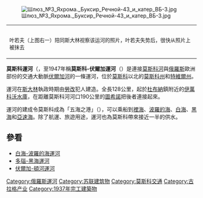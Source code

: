 [[File:Шлюз_№3_Яхрома._Буксир_Речной-43_и_катер_ВБ-3.jpg|right]]
{| border="0" cellpadding="1" cellspacing="2" style="float:right; margin: 0 0 10px 20px; width:200px; border: solid 1px #bbb; clear: right;"
| 
|-
|
|-
|<small>叶若夫（上图右一）陪同斯大林视察该运河的照片，叶若夫失势后，很快从照片上被抹去</small>
|}
'''莫斯科運河'''（{{lang-ru|Канал имени Москвы}}，至1947年稱'''莫斯科-伏爾加運河'''（{{lang|ru|Канал Москва-Волга}}）是連接[[莫斯科河|莫斯科河]]與[[俄羅斯|俄羅斯]]歐洲部份的交通大動脈[[伏爾加河|伏爾加河]]的一條運河，位於[[莫斯科|莫斯科]]以北的[[莫斯科州|莫斯科州]]和[[特維爾州|特維爾州]]。

運河在[[斯大林|斯大林]]執政時期由[[勞改|勞改]]犯人建造。全長128公里，起於[[杜布納|杜布納]]鎮附近的[[伊萬科沃水庫|伊萬科沃水庫]]，在距離莫斯科河河口190公里的[[圖希諾|圖希諾]]把後者連接起來。

運河的建成令莫斯科成為「五海之港」（{{lang|ru|порт пяти морей}}），可以乘船到[[裡海|裡海]]、[[波羅的海|波羅的海]]、[[白海|白海]]、[[黑海|黑海]]和[[亞速海|亞速海]]。除了航運、旅遊用途，運河也為莫斯科帶來接近一半的供水。

== 參看 ==
* [[白海-波羅的海運河|白海-波羅的海運河]]
* [[多瑙-黑海運河|多瑙-黑海運河]]
* [[伏爾加-頓河運河|伏爾加-頓河運河]]
{{Volga River}}

[[Category:俄羅斯運河|Category:俄羅斯運河]]
[[Category:苏联建筑物|Category:苏联建筑物]]
[[Category:莫斯科交通|Category:莫斯科交通]]
[[Category:古拉格产业|Category:古拉格产业]]
[[Category:1937年完工建築物|Category:1937年完工建築物]]